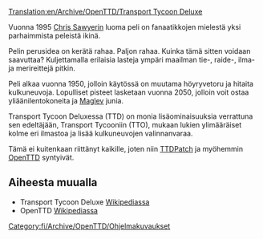[[Translation:en/Archive/OpenTTD/Transport Tycoon Deluxe]]

Vuonna 1995 [http://www.chrissawyer.com Chris Sawyerin] luoma peli on fanaatikkojen mielestä yksi parhaimmista peleistä ikinä.

Pelin perusidea on kerätä rahaa. Paljon rahaa. Kuinka tämä sitten voidaan saavuttaa? Kuljettamalla erilaisia lasteja ympäri maailman tie-, raide-, ilma- ja merireittejä pitkin.

Peli alkaa vuonna 1950, jolloin käytössä on muutama höyryvetoru ja hitaita kulkuneuvoja. Lopulliset pisteet lasketaan vuonna 2050, jolloin voit ostaa yliäänilentokoneita ja [[fi/Maglev|Maglev]] junia.

Transport Tycoon Deluxessa (TTD) on monia lisäominaisuuksia verrattuna sen edeltäjään, Transport Tycooniin (TTO), mukaan lukien ylimääräiset kolme eri ilmastoa ja lisää kulkuneuvojen valinnanvaraa.

Tämä ei kuitenkaan riittänyt kaikille, joten niin [[fi/TTDPatch|TTDPatch]] ja myöhemmin [[fi/Manual/Main Page|OpenTTD]] syntyivät.

==Aiheesta muualla==
* Transport Tycoon Deluxe [https://www.wikipedia.org/wiki/fi:Transport_Tycoon Wikipediassa]
* OpenTTD [https://www.wikipedia.org/wiki/fi:OpenTTD Wikipediassa]
[[Category:fi/Archive/OpenTTD/Ohjelmakuvaukset]]